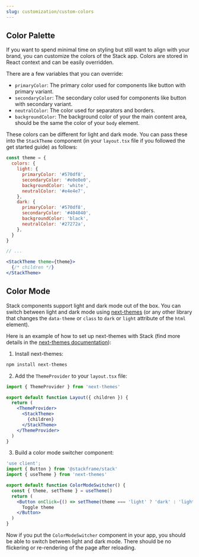 ```yaml
---
slug: customization/custom-colors
---
```


## Color Palette

If you want to spend minimal time on styling but still want to align with your brand, you can customize the colors of the Stack app. Colors are stored in React context and can be easily overridden.

There are a few variables that you can override:

- `primaryColor`: The primary color used for components like button with primary variant.
- `secondaryColor`: The secondary color used for components like button with secondary variant.
- `neutralColor`: The color used for separators and borders.
- `backgroundColor`: The background color of your the main content area, should be the same the color of your `body` element.

These colors can be different for light and dark mode. You can pass these into the `StackTheme` component (in your `layout.tsx` file if you followed the get started guide) as follows:

```jsx
const theme = {
  colors: {
    light: {
      primaryColor: '#570df8',
      secondaryColor: '#e0e0e0',
      backgroundColor: 'white',
      neutralColor: '#e4e4e7',
    },
    dark: {
      primaryColor: '#570df8',
      secondaryColor: '#404040',
      backgroundColor: 'black',
      neutralColor: '#27272a',
    },
  }
}

// ...

<StackTheme theme={theme}>
  {/* children */}
</StackTheme>
```

## Color Mode

Stack components support light and dark mode out of the box. You can switch between light and dark mode using [next-themes](https://github.com/pacocoursey/next-themes) (or any other library that changes the `data-theme` or `class` to `dark` or `light` attribute of the `html` element).

Here is an example of how to set up next-themes with Stack (find more details in the [next-themes documentation](https://github.com/pacocoursey/next-themes)):

1. Install next-themes:

  ```bash
  npm install next-themes
  ```

2. Add the `ThemeProvider` to your `layout.tsx` file:

  ```jsx
  import { ThemeProvider } from 'next-themes'

  export default function Layout({ children }) {
    return (
      <ThemeProvider>
        <StackTheme>
          {children}
        </StackTheme>
      </ThemeProvider>
    )
  }
  ```

3. Build a color mode switcher component:

  ```jsx
  'use client';
  import { Button } from '@stackframe/stack'
  import { useTheme } from 'next-themes'

  export default function ColorModeSwitcher() {
    const { theme, setTheme } = useTheme()
    return (
      <Button onClick={() => setTheme(theme === 'light' ? 'dark' : 'light')}>
        Toggle theme
      </Button>
    )
  }
  ```

Now if you put the `ColorModeSwitcher` component in your app, you should be able to switch between light and dark mode. There should be no flickering or re-rendering of the page after reloading.
